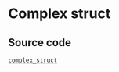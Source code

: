 # Complex struct

## Source code

[`complex_struct`](https://github.com/rooch-network/rooch/tree/main/examples/complex_struct)

